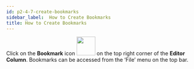 ```yaml
---
id: p2-4-7-create-bookmarks
sidebar_label:  How to Create Bookmarks 
title: How to Create Bookmarks 
---
```


Click on the **Bookmark** icon <img src="/autographaAssetsV2/how-to/bookmark.png" width="50px" alt=""/> on the top right corner of the **Editor Column**. 
Bookmarks can be accessed from the ‘File’ menu on the top bar.